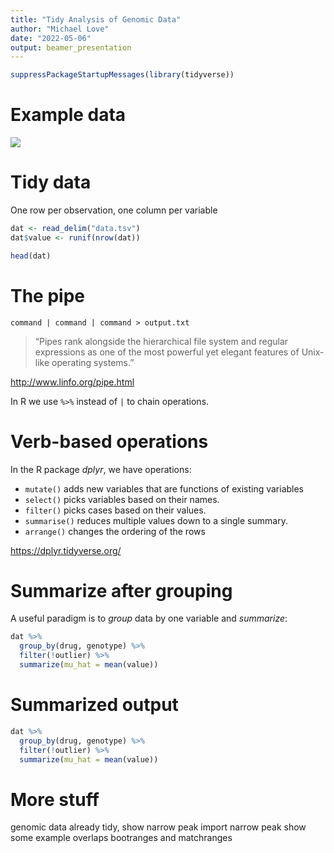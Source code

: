 ```yaml
---
title: "Tidy Analysis of Genomic Data"
author: "Michael Love"
date: "2022-05-06"
output: beamer_presentation
---
```


```r
suppressPackageStartupMessages(library(tidyverse))
```

# Example data

![](non-tidy.png)

# Tidy data

One row per observation, one column per variable

```r
dat <- read_delim("data.tsv")
dat$value <- runif(nrow(dat))
```

```r
head(dat)
```

# The pipe

```
command | command | command > output.txt
```

\vspace{2em}

> "Pipes rank alongside the hierarchical file system and regular expressions as one of the most powerful yet elegant features of Unix-like operating systems."

<http://www.linfo.org/pipe.html>

\vspace{2em}

In R we use `%>%` instead of `|` to chain operations.

# Verb-based operations

In the R package *dplyr*, we have operations:

* `mutate()` adds new variables that are functions of existing variables
* `select()` picks variables based on their names.
* `filter()` picks cases based on their values.
* `summarise()` reduces multiple values down to a single summary.
* `arrange()` changes the ordering of the rows

<https://dplyr.tidyverse.org/>

# Summarize after grouping

A useful paradigm is to *group* data by one variable and *summarize*:

```r
dat %>%
  group_by(drug, genotype) %>%
  filter(!outlier) %>%
  summarize(mu_hat = mean(value))
```

# Summarized output

```r
dat %>%
  group_by(drug, genotype) %>%
  filter(!outlier) %>%
  summarize(mu_hat = mean(value))
```

# More stuff

genomic data already tidy, show narrow peak
import narrow peak
show some example overlaps
bootranges and matchranges


